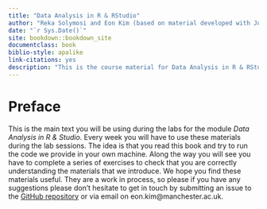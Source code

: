 ```yaml
--- 
title: "Data Analysis in R & RStudio"
author: "Reka Solymosi and Eon Kim (based on material developed with Juanjo Medina)"
date: "`r Sys.Date()`"
site: bookdown::bookdown_site
documentclass: book
biblio-style: apalike
link-citations: yes
description: "This is the course material for Data Analysis in R & RStudio."
---
```


# Preface {-}

This is the main text you will be using during the labs for the module *Data Analysis in R & Studio*. Every week you will have to use these materials during the lab sessions. The idea is that you read this book and try to run the code we provide in your own machine. Along the way you will see you have to complete a series of exercises to check that you are correctly understanding the materials that we introduce. We hope you find these materials useful. They are a work in process, so please if you have any suggestions please don't hesitate to get in touch by submitting an issue to the [GitHub repository](https://github.com/eonk/dar_book) or via email on eon.kim@manchester.ac.uk.
